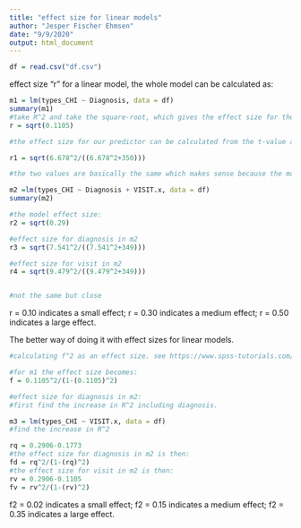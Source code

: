 ```yaml
---
title: "effect size for linear models"
author: "Jesper Fischer Ehmsen"
date: "9/9/2020"
output: html_document
---
```


```r
df = read.csv("df.csv")
```

effect size "r" for a linear model, the whole model can be calculated as:


```r
m1 = lm(types_CHI ~ Diagnosis, data = df)
summary(m1)
#take R^2 and take the square-root, which gives the effect size for the whole model.
r = sqrt(0.1105)

#the effect size for our predictor can be calculated from the t-value and DF like this

r1 = sqrt(6.678^2/((6.678^2+350)))

#the two values are basically the same which makes sense because the model only contains that specific predictor.

m2 =lm(types_CHI ~ Diagnosis + VISIT.x, data = df)
summary(m2)

#the model effect size:
r2 = sqrt(0.29)

#effect size for diagnosis in m2
r3 = sqrt(7.541^2/((7.541^2+349)))

#effect size for visit in m2
r4 = sqrt(9.479^2/((9.479^2+349)))


#not the same but close
```

r = 0.10 indicates a small effect;
r = 0.30 indicates a medium effect;
r = 0.50 indicates a large effect.

The better way of doing it with effect sizes for linear models.
```r
#calculating f^2 as an effect size. see https://www.spss-tutorials.com/effect-size/

#for m1 the effect size becomes:
f = 0.1105^2/(1-(0.1105)^2)

#effect size for diagnosis in m2:
#first find the increase in R^2 including diagnosis.

m3 = lm(types_CHI ~ VISIT.x, data = df)
#find the increase in R^2

rq = 0.2906-0.1773
#the effect size for diagnosis in m2 is then:
fd = rq^2/(1-(rq)^2)
#the effect size for visit in m2 is then:
rv = 0.2906-0.1105
fv = rv^2/(1-(rv)^2)
```
f2 = 0.02 indicates a small effect;
f2 = 0.15 indicates a medium effect;
f2 = 0.35 indicates a large effect.